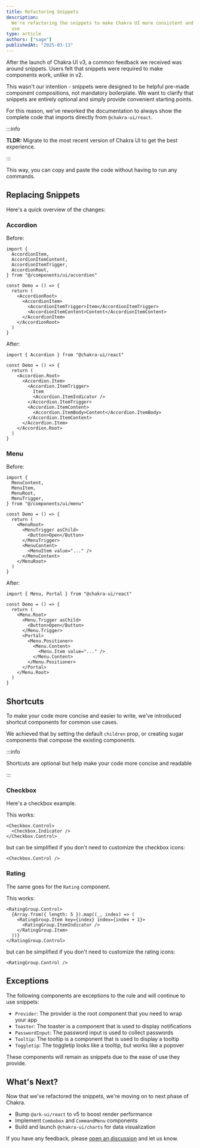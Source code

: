 ```yaml
---
title: Refactoring Snippets
description:
  We're refactoring the snippets to make Chakra UI more consistent and easier to
  use
type: article
authors: ["sage"]
publishedAt: "2025-03-13"
---
```


After the launch of Chakra UI v3, a common feedback we received was around
snippets. Users felt that snippets were required to make components work, unlike
in v2.

This wasn't our intention - snippets were designed to be helpful pre-made
component compositions, not mandatory boilerplate. We want to clarify that
snippets are entirely optional and simply provide convenient starting points.

For this reason, we've reworked the documentation to always show the complete
code that imports directly from `@chakra-ui/react`.

:::info

**TLDR:** Migrate to the most recent version of Chakra UI to get the best
experience.

:::

This way, you can copy and paste the code without having to run any commands.

## Replacing Snippets

Here's a quick overview of the changes:

### Accordion

Before:

```tsx
import {
  AccordionItem,
  AccordionItemContent,
  AccordionItemTrigger,
  AccordionRoot,
} from "@/components/ui/accordion"

const Demo = () => {
  return (
    <AccordionRoot>
      <AccordionItem>
        <AccordionItemTrigger>Item</AccordionItemTrigger>
        <AccordionItemContent>Content</AccordionItemContent>
      </AccordionItem>
    </AccordionRoot>
  )
}
```

After:

```tsx
import { Accordion } from "@chakra-ui/react"

const Demo = () => {
  return (
    <Accordion.Root>
      <Accordion.Item>
        <Accordion.ItemTrigger>
          Item
          <Accordion.ItemIndicator />
        </Accordion.ItemTrigger>
        <Accordion.ItemContent>
          <Accordion.ItemBody>Content</Accordion.ItemBody>
        </Accordion.ItemContent>
      </Accordion.Item>
    </Accordion.Root>
  )
}
```

### Menu

Before:

```tsx
import {
  MenuContent,
  MenuItem,
  MenuRoot,
  MenuTrigger,
} from "@/components/ui/menu"

const Demo = () => {
  return (
    <MenuRoot>
      <MenuTrigger asChild>
        <Button>Open</Button>
      </MenuTrigger>
      <MenuContent>
        <MenuItem value="..." />
      </MenuContent>
    </MenuRoot>
  )
}
```

After:

```tsx
import { Menu, Portal } from "@chakra-ui/react"

const Demo = () => {
  return (
    <Menu.Root>
      <Menu.Trigger asChild>
        <Button>Open</Button>
      </Menu.Trigger>
      <Portal>
        <Menu.Positioner>
          <Menu.Content>
            <Menu.Item value="..." />
          </Menu.Content>
        </Menu.Positioner>
      </Portal>
    </Menu.Root>
  )
}
```

## Shortcuts

To make your code more concise and easier to write, we've introduced shortcut
components for common use cases.

We achieved that by setting the default `children` prop, or creating sugar
components that compose the existing components.

:::info

Shortcuts are optional but help make your code more concise and readable

:::

### Checkbox

Here's a checkbox example.

This works:

```tsx
<Checkbox.Control>
  <Checkbox.Indicator />
</Checkbox.Control>
```

but can be simplified if you don't need to customize the checkbox icons:

```tsx
<Checkbox.Control />
```

### Rating

The same goes for the `Rating` component.

This works:

```tsx
<RatingGroup.Control>
  {Array.from({ length: 5 }).map((_, index) => (
    <RatingGroup.Item key={index} index={index + 1}>
      <RatingGroup.ItemIndicator />
    </RatingGroup.Item>
  ))}
</RatingGroup.Control>
```

but can be simplified if you don't need to customize the rating icons:

```tsx
<RatingGroup.Control />
```

## Exceptions

The following components are exceptions to the rule and will continue to use
snippets:

- `Provider`: The provider is the root component that you need to wrap your app
- `Toaster`: The toaster is a component that is used to display notifications
- `PasswordInput`: The password input is used to collect passwords
- `Tooltip`: The tooltip is a component that is used to display a tooltip
- `Toggletip`: The toggletip looks like a tooltip, but works like a popover

These components will remain as snippets due to the ease of use they provide.

## What's Next?

Now that we've refactored the snippets, we're moving on to next phase of Chakra.

- Bump `@ark-ui/react` to v5 to boost render performance
- Implement `Combobox` and `CommandMenu` components
- Build and launch `@chakra-ui/charts` for data visualization

If you have any feedback, please
[open an discussion](https://github.com/chakra-ui/chakra-ui/discussions/new) and
let us know.
